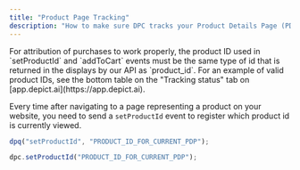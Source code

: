 ```yaml
---
title: "Product Page Tracking"
description: "How to make sure DPC tracks your Product Details Page (PDP) views correctly."
---
```


<Note>
  For attribution of purchases to work properly, the product ID used in
  `setProductId` and `addToCart` events must be the same type of id that is
  returned in the displays by our API as `product_id`. For an example of valid
  product IDs, see the bottom table on the "Tracking status" tab on
  [app.depict.ai](https://app.depict.ai).
</Note>

Every time after navigating to a page representing a product on your website, you need to send a `setProductId` event to register which product id is currently viewed.

<CodeGroup>

```typescript dpq
dpq("setProductId", "PRODUCT_ID_FOR_CURRENT_PDP");
```

```typescript DPC instance
dpc.setProductId("PRODUCT_ID_FOR_CURRENT_PDP");
```

</CodeGroup>
